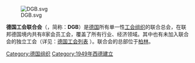 [[File:DGB.svg|thumb]]

'''德国工会联合会'''（{{Lang-de|Deutscher Gewerkschaftsbund}}，简称：'''DGB'''）是[[德国|德国]]所有单一性[[工会组织|工会组织]]的联合总会，在联邦德国境内共有8家会员工会，覆盖了所有行业、经济领域。其中也有未加入联合会的独立工会（详见：[http://de.wikipedia.org/wiki/Liste_von_Gewerkschaften_in_Deutschland 德国工会列表] {{Wayback|url=http://de.wikipedia.org/wiki/Liste_von_Gewerkschaften_in_Deutschland |date=20080122072155 }}）。联合会的总部位于[[柏林|柏林]]。

<!-- 本調用由 {{subst:Uncategorized/auto}} 自動產生。 -->

{{Authority control}}
[[Category:德国组织|Category:德国组织]]
[[Category:1949年西德建立|Category:1949年西德建立]]